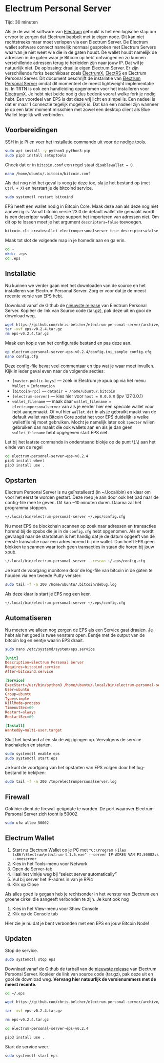 
# Electrum Personal Server

<Callout emoji="&#x2139;">
	Tijd: 30 minuten
</Callout>

Als je de wallet software van [Electrum](https://electrum.org/#home) gebruikt is het een logische stap om ervoor te zorgen dat Electrum babbelt met je eigen node. Dit kan niet rechtstreeks maar moet verlopen via een Electrum Server. De Electrum wallet software connect namelijk normaal gesproken met Electrum Servers waarvan je niet weet wie die in de gaten houdt. De wallet houdt namelijk de adressen in de gaten waar je Bitcoin op hebt ontvangen en zo kunnen verschillende adressen terug te herleiden zijn naar jouw IP. Dat wil je natuurlijk niet. De oplossing: draai je eigen Electrum Server. Er zijn verschillende forks beschikbaar zoals [ElectrumX](https://github.com/spesmilo/electrumx), [ElectRS](https://github.com/romanz/electrs) en Electrum Personal Server. Dit document beschrijft de installatie van [Electrum Personal Server](https://github.com/chris-belcher/electrum-personal-server) omdat dit momenteel de meest lightweight implementatie is. In TRTN is ook een handleiding opgenomen voor het installeren voor [ElectrumX](/bitcoin-core-extensions/electrum-x). Je hebt niet beide nodig dus bedenk vooraf welke fork je nodig hebt. Een voordeel van EPS is dat deze vrij licht en simpel is. Een nadeel is dat er maar 1 connectie tegelijk mogelijk is. Dat kan een nadeel zijn wanneer je op een later moment misschien met zowel een desktop client als Blue Wallet tegelijk wilt verbinden.

## Voorbereidingen

SSH in je Pi en voer het installatie commando uit voor de nodige tools.

```bash
sudo apt install -y python3 python3-pip
sudo pip3 install setuptools
```

Check dat er in `bitcoin.conf` een regel staat `disablewallet = 0`.

```bash
nano /home/ubuntu/.bitcoin/bitcoin.conf
```

Als dat nog niet het geval is voeg je deze toe, sla je het bestand op \(met `Ctrl + X`\) en herstart je de bitcoind service.

```bash
sudo systemctl restart bitcoind
```

EPS heeft een wallet nodig in Bitcoin Core. Maak deze aan als deze nog niet aanwezig is. Vanaf bitcoin versie 23.0 de default wallet die gemaakt wordt is een descriptor wallet. Deze support het importeren van adressen niet. Om dit op te lossen moet je het argument `descriptors=false` toevoegen.

```bash
bitcoin-cli createwallet electrumpersonalserver true descriptors=false
```

Maak tot slot de volgende map in je homedir aan en ga erin.

```bash
cd ~
mkdir .eps
cd .eps
```

## Installatie

Nu kunnen we verder gaan met het downloaden van de source en het installeren van Electrum Personal Server. Zorg er voor dat je de meest recente versie van EPS hebt.

Download vanaf de Github de [nieuwste release](https://github.com/chris-belcher/electrum-personal-server/releases) van Electrum Personal Server. Kopiëer de link van Source code \(tar.gz\), pak deze uit en gooi de download weg.

```bash
wget https://github.com/chris-belcher/electrum-personal-server/archive/eps-v0.2.4.tar.gz
tar -xvf eps-v0.2.4.tar.gz
rm eps-v0.2.4.tar.gz
```

Maak een kopie van het configuratie bestand en pas deze aan.

```bash
cp electrum-personal-server-eps-v0.2.4/config.ini_sample config.cfg
nano config.cfg
```

Deze config-file bevat veel commentaar en tips wat je waar moet invullen. Kijk in ieder geval even naar de volgende secties:

* `[master-public-keys]` — zoek in Electrum je xpub op via het menu `Wallet` &gt; `Information`
* `[bitcoin-rpc]` — `datadir = /home/ubuntu/.bitcoin`
* `[electrum-server]` — kies hier voor `host = 0.0.0.0` \(ipv 127.0.0.1\)
* `wallet_filename` — maak daar `wallet_filename = electrumpersonalserver` van als je eerder hier een speciale wallet voor hebt aangemaakt. Of vul hier `wallet.dat` in als je gebruikt maakt van de default wallet van Bitcoin Core zodat het voor EPS duidelijk is welke walletfile hij moet gebruiken. Mocht je namelijk later ook `Specter` willen gebruiken dan maakt die ook wallets aan en als je dan geen `wallet_filename` hebt opgegeven start EPS niet.

<Callout emoji="&#x2139;">
	Let bij het laatste commando in onderstaand blokje op de punt \(.\) aan het einde van de regel
</Callout>

```bash
cd electrum-personal-server-eps-v0.2.4
pip3 install wheel
pip3 install use .
```

## Opstarten

Electrum Personal Server is nu geïnstalleerd \(in ~/.local/bin\) en klaar om voor het eerst te worden gestart. Deze roep je aan door ook het pad naar de config-file mee te geven. Dit kan ~10 minuten duren. Daarna zal het programma stoppen.

```bash
~/.local/bin/electrum-personal-server ~/.eps/config.cfg
```

Nu moet EPS de blockchain scannen op zoek naar adressen en transacties horend bij de xpubs die je in de `config.cfg` hebt opgenomen. Als er wordt gevraagd naar de startdatum is het handig dat je de datum opgeeft van de eerste transactie naar een adres horend bij die wallet. Dan hoeft EPS geen blokken te scannen waar toch geen transacties in staan die horen bij jouw xpub.

```bash
~/.local/bin/electrum-personal-server --rescan ~/.eps/config.cfg
```

Je kunt de voorgang monitoren door de log-file van bitcoin in de gaten te houden via een tweede Putty venster:

```bash
sudo tail -f -n 200 /home/ubuntu/.bitcoin/debug.log
```

Als deze klaar is start je EPS nog een keer.

```bash
~/.local/bin/electrum-personal-server ~/.eps/config.cfg
```

## Automatiseren

Nu moeten we alleen nog zorgen de EPS als een Service gaat draaien. Je hebt als het goed is twee vensters open. Eentje met de output van de bitcoin log en eentje waarin EPS draait.

```bash
sudo nano /etc/systemd/system/eps.service
```

```toml
[Unit]
Description=Electrum Personal Server
Requires=bitcoind.service
After=bitcoind.service

[Service]
ExecStart=/usr/bin/python3 /home/ubuntu/.local/bin/electrum-personal-server /home/ubuntu/.eps/config.cfg
User=ubuntu
Group=ubuntu
Type=simple
KillMode=process
TimeoutSec=60
Restart=always
RestartSec=60

[Install]
WantedBy=multi-user.target
```

Sluit het bestand af en sla de wijzigingen op. Vervolgens de service inschakelen en starten.

```bash
sudo systemctl enable eps
sudo systemctl start eps
```

Je kunt de voortgang van het opstarten van EPS volgen door het log-bestand te bekijken:

```bash
sudo tail -f -n 200 /tmp/electrumpersonalserver.log
```

## Firewall

Ook hier dient de firewall geüpdate te worden. De port waarover Electrum Personal Server zich toont is 50002.

```bash
sudo ufw allow 50002
```

## Electrum Wallet

1. Start nu Electrum Wallet op je PC met `"C:\Program Files (x86)\Electrum\electrum-4.1.5.exe" --server IP-ADRES VAN PI:50002:s --oneserver`
2. Kies in het Tools-menu voor Network
3. Open de Server-tab
4. Haal het vinkje weg bij “select server automatically”
5. Vul bij server het IP-adres in van je RPi4
6. Klik op Close

Als alles goed is gegaan heb je rechtsonder in het venster van Electrum een groene cirkel die aangeeft verbonden te zijn. Je kunt ook nog

1. Kies in het View-menu voor Show Console
2. Klik op de Console tab

Hier zie je nu dat je bent verbonden met een EPS en jouw Bitcoin Node!

## Updaten

Stop de service.

```bash
sudo systemctl stop eps
```

Download vanaf de Github de tarball van de [nieuwste release](https://github.com/chris-belcher/electrum-personal-server/releases) van Electrum Personal Server. Kopiëer de link van source code \(tar.gz\), pak deze uit en gooi de download weg. **Vervang hier natuurlijk de versienummers met de meest recente.**

```bash
cd ~/.eps

wget https://github.com/chris-belcher/electrum-personal-server/archive/eps-v0.2.4.tar.gz

tar -xvf eps-v0.2.4.tar.gz

rm eps-v0.2.4.tar.gz

cd electrum-personal-server-eps-v0.2.4

pip3 install use .
```

Start de service weer.

```bash
sudo systemctl start eps
```
